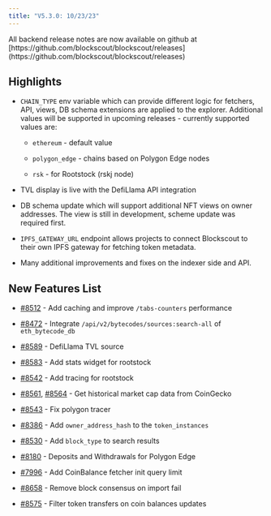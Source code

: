 ```yaml
---
title: "V5.3.0: 10/23/23"
---
```


<Info>
All backend release notes are now available on github at [https://github.com/blockscout/blockscout/releases](https://github.com/blockscout/blockscout/releases)

</Info>

## Highlights

* `CHAIN_TYPE` env variable which can provide different logic for fetchers, API, views, DB schema extensions are applied to the explorer. Additional values will be supported in upcoming releases - currently supported values are:

  * `ethereum` - default value

  * `polygon_edge` - chains based on Polygon Edge nodes

  * `rsk` - for Rootstock (rskj node)

* TVL display is live with the DefiLlama API integration

* DB schema update which will support additional NFT views on owner addresses. The view is still in development, scheme update was required first.

* `IPFS_GATEWAY_URL` endpoint allows projects to connect Blockscout to their own IPFS gateway for fetching token metadata.

* Many additional improvements and fixes on the indexer side and API.

## New Features List

* [#8512](https://github.com/blockscout/blockscout/pull/8512) - Add caching and improve `/tabs-counters` performance

* [#8472](https://github.com/blockscout/blockscout/pull/8472) - Integrate `/api/v2/bytecodes/sources:search-all` of `eth_bytecode_db`

* [#8589](https://github.com/blockscout/blockscout/pull/8589) - DefiLlama TVL source

* [#8583](https://github.com/blockscout/blockscout/pull/8583) - Add stats widget for rootstock

* [#8542](https://github.com/blockscout/blockscout/pull/8542) - Add tracing for rootstock

* [#8561](https://github.com/blockscout/blockscout/pull/8561), [#8564](https://github.com/blockscout/blockscout/pull/8564) - Get historical market cap data from CoinGecko

* [#8543](https://github.com/blockscout/blockscout/pull/8543) - Fix polygon tracer

* [#8386](https://github.com/blockscout/blockscout/pull/8386) - Add `owner_address_hash` to the `token_instances`

* [#8530](https://github.com/blockscout/blockscout/pull/8530) - Add `block_type` to search results

* [#8180](https://github.com/blockscout/blockscout/pull/8180) - Deposits and Withdrawals for Polygon Edge

* [#7996](https://github.com/blockscout/blockscout/pull/7996) - Add CoinBalance fetcher init query limit

* [#8658](https://github.com/blockscout/blockscout/pull/8658) - Remove block consensus on import fail

* [#8575](https://github.com/blockscout/blockscout/pull/8575) - Filter token transfers on coin balances updates


